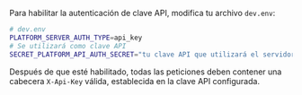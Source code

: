 Para habilitar la autenticación de clave API, modifica tu archivo `dev.env`:

<CodeExample>

```bash
# dev.env
PLATFORM_SERVER_AUTH_TYPE=api_key
# Se utilizará como clave API
SECRET_PLATFORM_API_AUTH_SECRET="tu clave API que utilizará el servidor empresarial"
```

</CodeExample>

Después de que esté habilitado, todas las peticiones deben contener una cabecera `X-Api-Key` válida, establecida en la clave API configurada.
